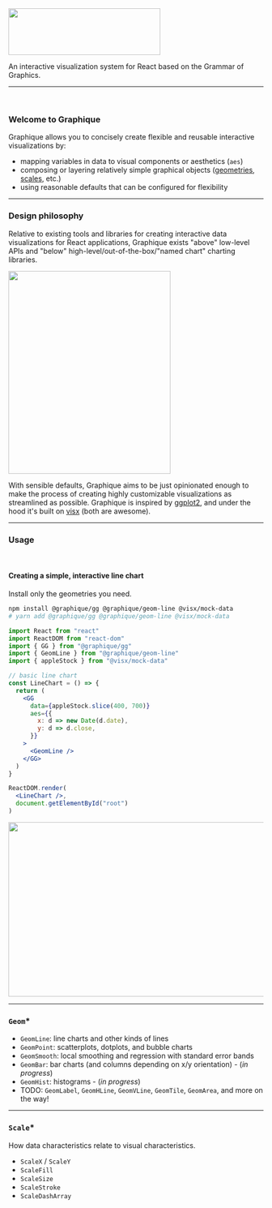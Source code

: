 
<Meta title="Getting Started/Introduction" />

<div style={{display: "flex", justifyContent: "center"}}>
  <img src={Logo} width="300px" height="92px" style={{objectFit: "contain"}} />
</div>

<div style={{display: "flex", justifyContent: "center"}}>
  <p style={{fontSize: 13}}>An interactive visualization system for React based on the Grammar of Graphics.</p>
</div>

<hr />

<br />

### Welcome to Graphique

Graphique allows you to concisely create flexible and reusable interactive visualizations by:

- mapping variables in data to visual components or aesthetics (`aes`)
- composing or layering relatively simple graphical objects ([geometries](#geoms), [scales](#scales), etc.)
- using reasonable defaults that can be configured for flexibility

<hr />

### Design philosophy

Relative to existing tools and libraries for creating interactive data visualizations for React applications, 
Graphique exists "above" low-level APIs and "below" high-level/out-of-the-box/"named chart" charting libraries.

<div style={{display: "flex", justifyContent: "center"}}>
  <img src={Spectrum} width="320px" height="400px" style={{objectFit: "contain"}} />
</div>

With sensible defaults, Graphique aims to be just opinionated enough to make the process of 
creating highly customizable visualizations as streamlined as possible. 
Graphique is inspired by [ggplot2](https://ggplot2.tidyverse.org/), 
and under the hood it's built on [visx](https://airbnb.io/visx/) (both are awesome).

<hr />

### Usage

<br />

#### Creating a simple, interactive line chart

Install only the geometries you need.

```bash
npm install @graphique/gg @graphique/geom-line @visx/mock-data
# yarn add @graphique/gg @graphique/geom-line @visx/mock-data
```

```jsx
import React from "react"
import ReactDOM from "react-dom"
import { GG } from "@graphique/gg"
import { GeomLine } from "@graphique/geom-line"
import { appleStock } from "@visx/mock-data"

// basic line chart
const LineChart = () => {
  return (
    <GG
      data={appleStock.slice(400, 700)}
      aes={{
        x: d => new Date(d.date),
        y: d => d.close,
      }}
    >
      <GeomLine />
    </GG>
  )
}

ReactDOM.render(
  <LineChart />,
  document.getElementById("root")
)
```

<div style={{display: "flex", justifyContent: "center"}}>
  <img src={BasicLine} width="600px" height="344px" style={{objectFit: "contain"}} />
</div>

<hr />

<h3 id='geoms'><code>Geom</code>*</h3>

- `GeomLine`: line charts and other kinds of lines
- `GeomPoint`: scatterplots, dotplots, and bubble charts
- `GeomSmooth`: local smoothing and regression with standard error bands
- `GeomBar`: bar charts (and columns depending on x/y orientation) - (*in progress*)
- `GeomHist`: histograms - (*in progress*)
- TODO: `GeomLabel`, `GeomHLine`, `GeomVLine`, `GeomTile`, `GeomArea`, and more on the way!

<hr />

<h3 id='scales'><code>Scale</code>*</h3>

How data characteristics relate to visual characteristics.

- `ScaleX` / `ScaleY`
- `ScaleFill` 
- `ScaleSize` 
- `ScaleStroke` 
- `ScaleDashArray`